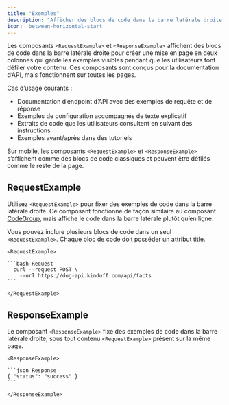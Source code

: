 ```yaml
---
title: "Exemples"
description: "Afficher des blocs de code dans la barre latérale droite sur ordinateur"
icon: 'between-horizontal-start'
---
```


Les composants `<RequestExample>` et `<ResponseExample>` affichent des blocs de code dans la barre latérale droite pour créer une mise en page en deux colonnes qui garde les exemples visibles pendant que les utilisateurs font défiler votre contenu. Ces composants sont conçus pour la documentation d’API, mais fonctionnent sur toutes les pages.

Cas d’usage courants :

- Documentation d’endpoint d’API avec des exemples de requête et de réponse
- Exemples de configuration accompagnés de texte explicatif
- Extraits de code que les utilisateurs consultent en suivant des instructions
- Exemples avant/après dans des tutoriels

Sur mobile, les composants `<RequestExample>` et `<ResponseExample>` s’affichent comme des blocs de code classiques et peuvent être défilés comme le reste de la page.

## RequestExample

Utilisez `<RequestExample>` pour fixer des exemples de code dans la barre latérale droite. Ce composant fonctionne de façon similaire au composant [CodeGroup](/fr/components/code-groups), mais affiche le code dans la barre latérale plutôt qu’en ligne.

Vous pouvez inclure plusieurs blocs de code dans un seul `<RequestExample>`. Chaque bloc de code doit posséder un attribut title.

````mdx RequestExample
<RequestExample>

```bash Request
  curl --request POST \
    --url https://dog-api.kinduff.com/api/facts
```

</RequestExample>
````

## ResponseExample

Le composant `<ResponseExample>` fixe des exemples de code dans la barre latérale droite, sous tout contenu `<RequestExample>` présent sur la même page.

````mdx ResponseExample
<ResponseExample>

```json Response
{ "status": "success" }
```

</ResponseExample>
````
